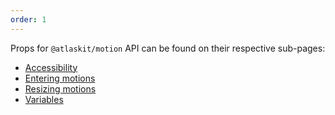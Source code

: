 ```yaml
---
order: 1
---
```


Props for `@atlaskit/motion` API can be found on their respective sub-pages:

- [Accessibility](/components/motion/accessibility/code)
- [Entering motions](/components/motion/entering-motions/code)
- [Resizing motions](/components/motion/resizing-motions/code)
- [Variables](/components/motion/variables/code)
